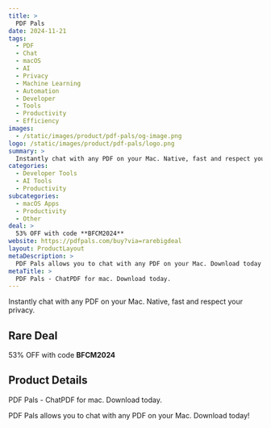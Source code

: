 ```yaml
---
title: >
  PDF Pals
date: 2024-11-21
tags:
  - PDF
  - Chat
  - macOS
  - AI
  - Privacy
  - Machine Learning
  - Automation
  - Developer
  - Tools
  - Productivity
  - Efficiency
images:
  - /static/images/product/pdf-pals/og-image.png
logo: /static/images/product/pdf-pals/logo.png
summary: >
  Instantly chat with any PDF on your Mac. Native, fast and respect your privacy.
categories:
  - Developer Tools
  - AI Tools
  - Productivity
subcategories:
  - macOS Apps
  - Productivity
  - Other
deal: >
  53% OFF with code **BFCM2024**
website: https://pdfpals.com/buy?via=rarebigdeal
layout: ProductLayout
metaDescription: >
  PDF Pals allows you to chat with any PDF on your Mac. Download today!
metaTitle: >
  PDF Pals - ChatPDF for mac. Download today.
---
```

Instantly chat with any PDF on your Mac. Native, fast and respect your privacy.

## Rare Deal

53% OFF with code **BFCM2024**

## Product Details
PDF Pals - ChatPDF for mac. Download today.

PDF Pals allows you to chat with any PDF on your Mac. Download today!
